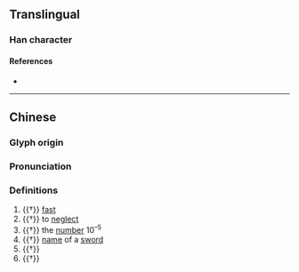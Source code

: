{{also|㫚}}
{{character info/new}}
==Translingual==

===Han character===
{{Han char|rn=73|rad=曰|as=04|sn=8|four=27602|canj=PHA,XPHA|ids=⿱勿曰}}

====References====
* {{Han ref|kx=0492.020|dkj=14287|hdz=21493.020|uh=66F6|ud=26358|bh=CCD1|bd=52433}}

----

==Chinese==
{{zh-forms}}

===Glyph origin===
{{Han etym}}

===Pronunciation===
{{zh-pron
|m=hū
|c=fat1
|mc=y
|oc=y
|ma=
|cat=adv,v,num,n
}}

===Definitions===
{{zh-hanzi}}

# {{†}} [[fast]]
# {{†}} to [[neglect]]
# {{†}} the [[number]] 10<sup>–5</sup>
# {{†}} [[name]] of a [[sword]]
# {{†}} {{zh-alt-form|笏}}
# {{†}} {{zh-alt-form|昒}}